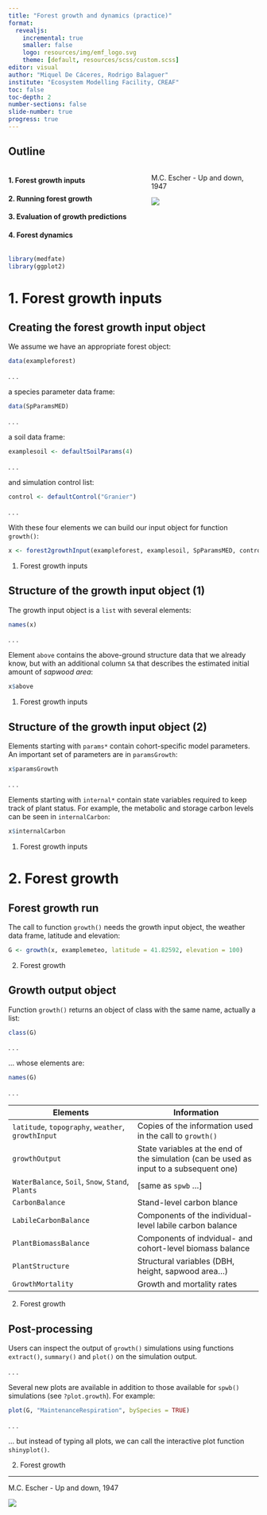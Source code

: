 ```yaml
---
title: "Forest growth and dynamics (practice)"
format:
  revealjs:
    incremental: true
    smaller: false
    logo: resources/img/emf_logo.svg
    theme: [default, resources/scss/custom.scss]
editor: visual
author: "Miquel De Cáceres, Rodrigo Balaguer"
institute: "Ecosystem Modelling Facility, CREAF"
toc: false
toc-depth: 2
number-sections: false
slide-number: true
progress: true
---
```


## Outline

::::: columns
::: {.column width="50%"}
#### 1. Forest growth inputs

#### 2. Running forest growth

#### 3. Evaluation of growth predictions

#### 4. Forest dynamics
:::

::: {.column width="40%"}
M.C. Escher - Up and down, 1947

![](resources/img/Escher_updown.jpg)
:::
:::::

```r
library(medfate)
library(ggplot2)
```

# 1. Forest growth inputs

## Creating the forest growth input object

We assume we have an appropriate forest object:

```r
data(exampleforest)
```

. . .

a species parameter data frame:

```r
data(SpParamsMED)
```

. . .

a soil data frame:

```r
examplesoil <- defaultSoilParams(4)
```

. . .

and simulation control list:

```r
control <- defaultControl("Granier")
```

. . .

With these four elements we can build our input object for function `growth()`:

```r
x <- forest2growthInput(exampleforest, examplesoil, SpParamsMED, control)
```

::: footer
1.  Forest growth inputs
:::

## Structure of the growth input object (1)

The growth input object is a `list` with several elements:

```r
names(x)
```

. . .

Element `above` contains the above-ground structure data that we already know, but with an additional column `SA` that describes the estimated initial amount of *sapwood area*:

```r
x$above
```

::: footer
1.  Forest growth inputs
:::

## Structure of the growth input object (2)

Elements starting with `params*` contain cohort-specific model parameters. An important set of parameters are in `paramsGrowth`:

```r
x$paramsGrowth
```

. . .

Elements starting with `internal*` contain state variables required to keep track of plant status. For example, the metabolic and storage carbon levels can be seen in `internalCarbon`:

```r
x$internalCarbon
```

::: footer
1.  Forest growth inputs
:::

# 2. Forest growth

## Forest growth run {.smaller}

The call to function `growth()` needs the growth input object, the weather data frame, latitude and elevation:

```r
G <- growth(x, examplemeteo, latitude = 41.82592, elevation = 100)
```

::: footer
2.  Forest growth
:::

## Growth output object {.smaller}

Function `growth()` returns an object of class with the same name, actually a list:

```r
class(G)
```

. . .

... whose elements are:

```r
names(G)
```

. . .

| Elements | Information |
|----|----|
| `latitude`, `topography`, `weather`, `growthInput` | Copies of the information used in the call to `growth()` |
| `growthOutput` | State variables at the end of the simulation (can be used as input to a subsequent one) |
| `WaterBalance`, `Soil`, `Snow`, `Stand`, `Plants` | \[same as `spwb` ...\] |
| `CarbonBalance` | Stand-level carbon blance |
| `LabileCarbonBalance` | Components of the individual-level labile carbon balance |
| `PlantBiomassBalance` | Components of indvidual- and cohort-level biomass balance |
| `PlantStructure` | Structural variables (DBH, height, sapwood area...) |
| `GrowthMortality` | Growth and mortality rates |

::: footer
2.  Forest growth
:::

## Post-processing {.smaller}

Users can inspect the output of `growth()` simulations using functions `extract()`, `summary()` and `plot()` on the simulation output.

. . .

Several new plots are available in addition to those available for `spwb()` simulations (see `?plot.growth`). For example:

```r
plot(G, "MaintenanceRespiration", bySpecies = TRUE)
```

. . .

... but instead of typing all plots, we can call the interactive plot function `shinyplot()`.

::: footer
2.  Forest growth
:::

------------------------------------------------------------------------

M.C. Escher - Up and down, 1947

![](resources/img/Escher_updown.jpg)
